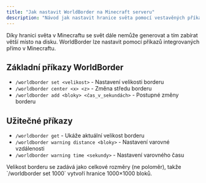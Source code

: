 ```yaml
---
title: "Jak nastavit WorldBorder na Minecraft serveru"
description: "Návod jak nastavit hranice světa pomocí vestavěných příkazů Minecraftu pro omezení velikosti mapy a úsporu místa na disku."
---
```


Díky hranici světa v Minecraftu se svět dále nemůže generovat a tím zabírat větší místo na disku. WorldBorder lze nastavit pomocí příkazů integrovaných přímo v Minecraftu.

## **Základní příkazy WorldBorder**

- `/worldborder set <velikost>` - Nastavení velikosti borderu
- `/worldborder center <x> <z>` - Změna středu borderu
- `/worldborder add <bloky> <čas_v_sekundách>` - Postupné změny borderu

## **Užitečné příkazy**

- `/worldborder get` - Ukáže aktuální velikost borderu
- `/worldborder warning distance <bloky>` - Nastavení varovné vzdálenosti
- `/worldborder warning time <sekundy>` - Nastavení varovného času

<Tip>
  Velikost borderu se zadává jako celkové rozměry (ne poloměr), takže `/worldborder set 1000` vytvoří hranice 1000×1000 bloků.
</Tip>